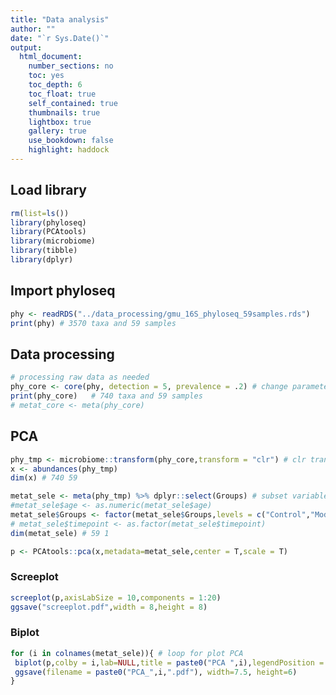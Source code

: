 ---
title: "Data analysis"
author: ""
date: "`r Sys.Date()`"
output:
  html_document:
    number_sections: no
    toc: yes
    toc_depth: 6
    toc_float: true
    self_contained: true
    thumbnails: true
    lightbox: true
    gallery: true
    use_bookdown: false
    highlight: haddock
---

## Load library
```{r load packages, results='hide', message=F, warning=F,include=F}
rm(list=ls())
library(phyloseq)
library(PCAtools)
library(microbiome)
library(tibble)
library(dplyr)
```

## Import phyloseq
```{r load data, message=F, warning=F,include=T}
phy <- readRDS("../data_processing/gmu_16S_phyloseq_59samples.rds")
print(phy) # 3570 taxa and 59 samples
```

## Data processing
```{r}
# processing raw data as needed
phy_core <- core(phy, detection = 5, prevalence = .2) # change parameter if needed
print(phy_core)   # 740 taxa and 59 samples
# metat_core <- meta(phy_core)
```

## PCA
```{r, message=F,warning=F,include=T}
phy_tmp <- microbiome::transform(phy_core,transform = "clr") # clr transformation for 16S dataset
x <- abundances(phy_tmp) 
dim(x) # 740 59

metat_sele <- meta(phy_tmp) %>% dplyr::select(Groups) # subset variables
#metat_sele$age <- as.numeric(metat_sele$age)
metat_sele$Groups <- factor(metat_sele$Groups,levels = c("Control","Model","Model_AC","Model_AC_GV971L","Model_AC_GV971H"))
# metat_sele$timepoint <- as.factor(metat_sele$timepoint)
dim(metat_sele) # 59 1

p <- PCAtools::pca(x,metadata=metat_sele,center = T,scale = T)
```

### Screeplot
```{r, message=F,warning=F,echo=F,fig.height= 8, fig.width=6,eval=T}
screeplot(p,axisLabSize = 10,components = 1:20) 
ggsave("screeplot.pdf",width = 8,height = 8)
```

### Biplot
```{r, message=F,warning=F,include=T,  fig.height= 7, fig.width=10}
for (i in colnames(metat_sele)){ # loop for plot PCA
 biplot(p,colby = i,lab=NULL,title = paste0("PCA ",i),legendPosition = "right",pointSize = 1.5,axisLabSize = 12,titleLabSize = 12,legendLabSize = 10,legendTitleSize = 10,legendIconSize = 2)
 ggsave(filename = paste0("PCA_",i,".pdf"), width=7.5, height=6)
}
```
